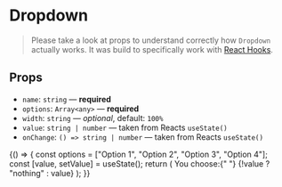 
<Meta title="Components/Dropdown" component={Dropdown} />

# Dropdown

> Please take a look at props to understand correctly how `Dropdown` actually works. It was build to specifically work with [React Hooks](https://reactjs.org/docs/hooks-intro.html).

## Props

- `name`: `string` — **required**
- `options`: `Array<any>` — **required**
- `width`: `string` — _optional_, default: `100%`
- `value`: `string | number` — taken from Reacts `useState()`
- `onChange`: `() => string | number` — taken from Reacts `useState()`

<Preview>
  <Story name="dropdown">
    {() => {
      const options = ["Option 1", "Option 2", "Option 3", "Option 4"];
      const [value, setValue] = useState();
      return (
        <Box minHeight="15rem">
          <Dropdown
            name="Select an option"
            options={options}
            value={value}
            width="15rem"
            onChange={setValue}
          />
          <Text>
            You choose:{" "}
            <Text tag="span" bold>
              {!value ? "nothing" : value}
            </Text>
          </Text>
        </Box>
      );
    }}
  </Story>
</Preview>
